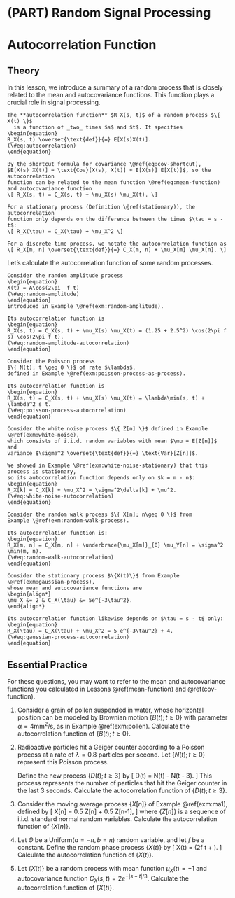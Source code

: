 # (PART) Random Signal Processing {-}

# Autocorrelation Function {#autocorrelation}

## Theory {-}

In this lesson, we introduce a summary of a random process that is closely 
related to the mean and autocovariance functions. This function plays a 
crucial role in signal processing.

```definition
The **autocorrelation function** $R_X(s, t)$ of a random process $\{ X(t) \}$ 
  is a function of _two_ times $s$ and $t$. It specifies 
\begin{equation}
R_X(s, t) \overset{\text{def}}{=} E[X(s)X(t)]. 
(\#eq:autocorrelation)
\end{equation}

By the shortcut formula for covariance \@ref(eq:cov-shortcut), 
$E[X(s) X(t)] = \text{Cov}[X(s), X(t)] + E[X(s)] E[X(t)]$, so the autocorrelation 
function can be related to the mean function \@ref(eq:mean-function) 
and autocovariance function 
\[ R_X(s, t) = C_X(s, t) + \mu_X(s) \mu_X(t). \]

For a stationary process (Definition \@ref(stationary)), the autocorrelation 
function only depends on the difference between the times $\tau = s - t$:
\[ R_X(\tau) = C_X(\tau) + \mu_X^2 \]

For a discrete-time process, we notate the autocorrelation function as 
\[ R_X[m, n] \overset{\text{def}}{=} C_X[m, n] + \mu_X[m] \mu_X[n]. \]
```

Let's calculate the autocorrelation function of some random processes.

```example
Consider the random amplitude process 
\begin{equation}
X(t) = A\cos(2\pi  f t)
(\#eq:random-amplitude)
\end{equation}
introduced in Example \@ref(exm:random-amplitude). 

Its autocorrelation function is 
\begin{equation} 
R_X(s, t) = C_X(s, t) + \mu_X(s) \mu_X(t) = (1.25 + 2.5^2) \cos(2\pi f s) \cos(2\pi f t).
(\#eq:random-amplitude-autocorrelation)
\end{equation}
```

```example
Consider the Poisson process 
$\{ N(t); t \geq 0 \}$ of rate $\lambda$, 
defined in Example \@ref(exm:poisson-process-as-process).

Its autocorrelation function is 
\begin{equation} 
R_X(s, t) = C_X(s, t) + \mu_X(s) \mu_X(t) = \lambda\min(s, t) + \lambda^2 s t.
(\#eq:poisson-process-autocorrelation)
\end{equation}
```

```example
Consider the white noise process $\{ Z[n] \}$ defined in Example \@ref(exm:white-noise), 
which consists of i.i.d. random variables with mean $\mu = E[Z[n]]$ and 
variance $\sigma^2 \overset{\text{def}}{=} \text{Var}[Z[n]]$. 

We showed in Example \@ref(exm:white-noise-stationary) that this process is stationary,
so its autocorrelation function depends only on $k = m - n$:
\begin{equation} 
R_X[k] = C_X[k] + \mu_X^2 = \sigma^2\delta[k] + \mu^2.
(\#eq:white-noise-autocorrelation)
\end{equation}
```

```example
Consider the random walk process $\{ X[n]; n\geq 0 \}$ from 
Example \@ref(exm:random-walk-process). 

Its autocorrelation function is:
\begin{equation} 
R_X[m, n] = C_X[m, n] + \underbrace{\mu_X[m]}_{0} \mu_Y[n] = \sigma^2 \min(m, n).
(\#eq:random-walk-autocorrelation)
\end{equation}
```

```example
Consider the stationary process $\{X(t)\}$ from Example \@ref(exm:gaussian-process), 
whose mean and autocovariance functions are 
\begin{align*}
\mu_X &= 2 & C_X(\tau) &= 5e^{-3\tau^2}.
\end{align*}

Its autocorrelation function likewise depends on $\tau = s - t$ only:
\begin{equation} 
R_X(\tau) = C_X(\tau) + \mu_X^2 = 5 e^{-3\tau^2} + 4.
(\#eq:gaussian-process-autocorrelation)
\end{equation}
```


## Essential Practice {-}

For these questions, you may want to refer to the mean and 
autocovariance functions you calculated in Lessons \@ref(mean-function) 
and \@ref(cov-function).

1. Consider a grain of pollen suspended in water, whose horizontal position can be modeled by 
Brownian motion $\{B(t); t \geq 0\}$ with parameter $\alpha=4 \text{mm}^2/\text{s}$, as in Example \@ref(exm:pollen).
Calculate the autocorrelation function of $\{ B(t); t \geq 0 \}$.

2. Radioactive particles hit a Geiger counter according to a Poisson process 
at a rate of $\lambda=0.8$ particles per second. Let $\{ N(t); t \geq 0 \}$ represent this Poisson process.

    Define the new process $\{ D(t); t \geq 3 \}$ by 
    \[ D(t) = N(t) - N(t - 3). \]
    This process represents the number of particles that hit the Geiger counter in the 
    last 3 seconds. Calculate the autocorrelation function of $\{ D(t); t \geq 3 \}$.
 
3. Consider the moving average process $\{ X[n] \}$ of Example \@ref(exm:ma1), defined by 
\[ X[n] = 0.5 Z[n] + 0.5 Z[n-1], \]
where $\{ Z[n] \}$ is a sequence of i.i.d. standard normal random variables. 
Calculate the autocorrelation function of $\{ X[n] \}$.
    
4. Let $\Theta$ be a $\text{Uniform}(a=-\pi, b=\pi)$ random variable, and let $f$ be a constant. Define the random phase process $\{ X(t) \}$ by
\[ X(t) = \cos(2\pi f t + \Theta). \]
Calculate the autocorrelation function of $\{ X(t) \}$.

5. Let $\{ X(t) \}$ be a random process with mean function 
$\mu_X(t) = -1$ and autocovariance function $C_X(s, t) = 2e^{-|s - t|/3}$. 
Calculate the autocorrelation function of $\{ X(t) \}$.
